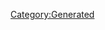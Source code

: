 {{Texts/Music
 |ID=32
 |MusicName=POWER TO THE DREAM
 |OfficialName=POWER TO THE DREAM
 |VocalName=Fire Bomber
 |VocalNameLF=Fire Bomber
 |Description=作品：マクロス7

歌手：Fire Bomber

作詞：K.INOJO
作曲：福山芳樹
 |BuyURL=https://recochoku.jp/song/S20141957/single?ds=34295745
 |StoryDesc=バサラの歌に宿るサウンドエナジー。
その力は、敵味方問わず多くの者の心を変えていった。

大勢の敵に襲われて窮地に陥るバサラたち。そのとき、
敵であったはずのギギルがバサラの歌を歌い始めた。
その歌声は、拙くも熱い心を感じさせるものだった。
 |StoryTitle=「俺の歌を、俺より先に歌い出すとは…」
 |BannerId=2
 |AnmStoreURL=https://anime.dmkt-sp.jp/animestore/ci_pc?workId=20597
}}
[[Category:Generated]]
